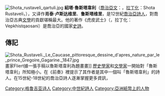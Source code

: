 {{NoteTA
|1=zh-cn:格鲁吉亚; zh-hk:格魯吉亞; zh-tw:喬治亞; zh-sg:格鲁吉亚
|2=zh-hans:第比利斯; zh-hk:第比利斯; zh-tw:提比里斯
|3=zh-hans:阿扎尔; zh-hk:阿扎爾; zh-tw:阿查拉
|4=zh-hans:奥塞梯; zh-hk:奧塞梯; zh-tw:奧塞提亞
|G1=地名
}}

[[File:Shota_rustaveli_qartuli.jpg|thumb]]
'''紹塔·魯斯塔韋利'''（[[喬治亞文|喬治亞文]]：{{lang|ka|შოთა რუსთაველი}}，[[拉丁化|拉丁化]]：Shota Rustaveli，{{bd|约1160年||约1220年后}}），又译作'''肖泰·卢斯达维里'''、'''鲁斯塔维里'''，是12世紀[[喬治亞|喬治亞]][[詩人|詩人]]，對喬治亞古典[[文學|文學]]的貢獻堪稱最大。他的著作《虎皮武士》（{{lang|ka|ვეფხისტყაოსანი}}，拉丁化：Vepkhistqaosani）是喬治亞的國家[[史詩|史詩]]。

== 傳記 ==
[[File:Shota_Rustaveli._Le_Caucase_pittoresque_dessine_d'apres_nature_par_le_prince_Gregoire_Gagarine._1847.jpg|left]]畫家Fliert據一張手稿以魯斯塔韋利為題畫畫]]
{{commonscat|Shota Rustaveli}}
[[歷史學家|歷史學家]]和[[文學家|文學家]]一開始對「魯斯塔韋利」所知極小。在《前奏》裡提示了其作者是其中一個叫「魯斯塔韋利」的詩人。在15世紀-18世紀的喬治亞詩人逐漸掌握更多資訊，

{{Authority control}}
{{DEFAULTSORT:Rustaveli, Shota}}
[[Category:格鲁吉亚诗人|Category:格鲁吉亚诗人]]
[[Category:中世紀詩人|Category:中世紀詩人]]
[[Category:亞洲紙幣上的人物|Category:亞洲紙幣上的人物]]
{{作家小作品}}